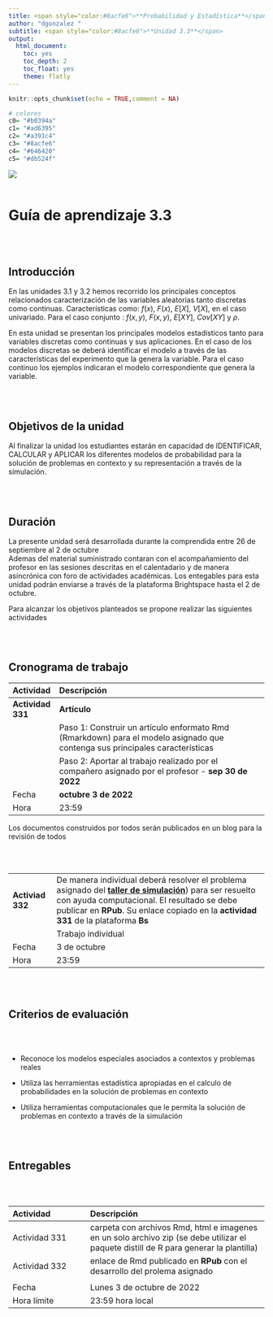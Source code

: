 ```yaml
---
title: <span style="color:#8acfe6">**Probabilidad y Estadística**</span>
author: "dgonzalez "
subtitle: <span style="color:#8acfe6">**Unidad 3.3**</span> 
output:
  html_document:
    toc: yes
    toc_depth: 2
    toc_float: yes
    theme: flatly
---
```


```r
knitr::opts_chunk$set(echo = TRUE,comment = NA)

# colores
c0= "#b0394a"
c1= "#ad6395"
c2= "#a391c4"
c3= "#8acfe6"
c4= "#646420"
c5= "#db524f"

```



![](img/banner3.png)
<br/><br/>


# **Guía de aprendizaje 3.3**

<br/><br/>

## **Introducción**

En las unidades 3.1 y 3.2 hemos recorrido los principales conceptos relacionados caracterización de las variables aleatorias tanto discretas como continuas.  Características como:  $f(x)$, $F(x)$, $E[X]$, $V[X]$, en el caso univariado. Para el caso conjunto : $f(x,y)$, $F(x,y)$, $E[XY]$, $Cov[XY]$  y  $\rho$. 

En esta unidad se presentan los principales modelos estadísticos tanto para variables discretas como continuas y sus aplicaciones. En el caso de los modelos discretas se deberá identificar el modelo a través de  las características del experimento que la genera la variable. Para el caso continuo los ejemplos indicaran el modelo correspondiente que genera la variable.


<br/><br/>

## **Objetivos de la unidad**

Al finalizar la unidad los estudiantes estarán  en  capacidad de  IDENTIFICAR, CALCULAR y APLICAR los diferentes modelos de probabilidad para la solución de problemas en contexto  y su representación a través de la simulación.

<br/><br/>

## **Duración**

La presente  unidad será desarrollada durante la comprendida entre 26 de septiembre al 2 de octubre     
Ademas del material suministrado  contaran con el acompañamiento del profesor en las  sesiones descritas en el calentadario y de manera asincrónica con  foro de actividades académicas. Los entegables para esta unidad podrán enviarse a través de la plataforma Brightspace hasta el  2 de octubre.

Para alcanzar los objetivos planteados se propone realizar las siguientes actividades

<br/><br/>

## **Cronograma de trabajo**


|Actividad        | Descripción                                                             | 
|:----------------|:------------------------------------------------------------------------|
|**Actividad 331**|**Artículo**                                                             |
|                 | Paso 1: Construir un artículo enformato Rmd (Rmarkdown)  para el modelo asignado que contenga sus principales características   |
|                 | Paso 2: Aportar al trabajo realizado por el compañero asignado por el profesor - **sep 30 de 2022**| 
|Fecha            | **octubre 3 de 2022**                                                       |
|Hora             | 23:59                                                                   |

Los documentos construidos por todos serán publicados en un blog para la revisión de todos

<br/><br/>

|                |                                                                         | 
|:---------------|:------------------------------------------------------------------------|
|**Activiad 332**| De manera individual deberá resolver el problema asignado del [**taller de simulación**](https://dgonxalex80.github.io/probabilidad20212.io/Actividad332.html))  para ser resuelto con ayuda computacional. El resultado se debe publicar en **RPub**. Su enlace copiado en la **actividad 331** de la plataforma **Bs**                                         |
|               | Trabajo individual                                                      |
|Fecha          | 3 de octubre                                                            |
|Hora           | 23:59                                                                   |

<br/><br/>

## **Criterios de evaluación**

<br/><br/>


* Reconoce los modelos especiales asociados a contextos  y problemas reales

* Utiliza las herramientas estadística apropiadas en el calculo de probabilidades en la solución de problemas en contexto

* Utiliza herramientas computacionales que le permita  la solución de problemas en contexto a través de la simulación
	
<br/><br/>

## **Entregables** 

<br/><br/>

|Actividad      | Descripción                      | 
|:--------------|:---------------------------------|
|Actividad 331  | carpeta con archivos Rmd, html  e imagenes  en un solo archivo zip (se debe utilizar el paquete distill de R para generar la plantilla) |
|Actividad 332  | enlace de Rmd publicado en **RPub** con el desarrollo del prolema asignado |
|               |                                  |
| Fecha         | Lunes 3  de octubre  de 2022      |
| Hora límite   | 23:59  hora  local               |

<br/><br/><br/><br/>
